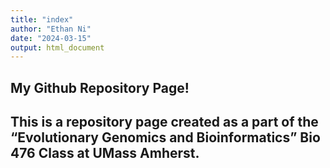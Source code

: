 ```yaml
---
title: "index"
author: "Ethan Ni"
date: "2024-03-15"
output: html_document
---
```



## My Github Repository Page!

## This is a repository page created as a part of the "Evolutionary Genomics and Bioinformatics" Bio 476 Class at UMass Amherst.
